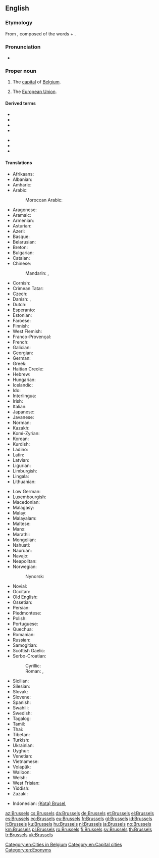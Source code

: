 ==English==
{{wikipedia}}

===Etymology===
From {{etyl|gem|en}}, composed of the words {{m|gem-pro|*brōkaz||marsh}} + {{m|gem-pro|*saliz||building, room}}.

===Pronunciation===
* {{a|UK|US}} {{IPA|/ˈbɹʌsəlz/|lang=en}}

===Proper noun===
{{en-proper noun}}

# The [[capital]] of [[Belgium]].
# {{lb|en|metonym}} The [[European Union]].

====Derived terms====
{{der-top}}
* {{l|en|Brussels carpet}}
* {{l|en|Brussels ground}}
* {{l|en|Brussels lace}}
* {{l|en|Brussels net}}
{{der-mid}}
* {{l|en|Brussels point}}
* {{l|en|Brussels sprout}}
* {{l|en|Brussels wire ground}}
{{der-bottom}}

====Translations====
{{trans-top|capital of Belgium}}
* Afrikaans: {{t|af|Brussel}}
* Albanian: {{t+|sq|Brukseli}}
* Amharic: {{t|am|ብሩክሴል|sc=Ethi}}
* Arabic: {{t|ar|بْرُوكْسِل|m}}
*: Moroccan Arabic: {{t|ary|بركسل|tr=braksal}}
* Aragonese: {{t|an|Bruselas}}
* Aramaic: {{t|arc|ܒܪܘܟܣܠ|tr=brwksel}}
* Armenian: {{t|hy|Բրյուսել}}
* Asturian: {{t|ast|Bruseles}}
* Azeri: {{t+|az|Brüssel}}
* Basque: {{t+|eu|Brusela}}
* Belarusian: {{t|be|Брусель}}
* Breton: {{t|br|Brusel}}
* Bulgarian: {{t+|bg|Брюксел}}
* Catalan: {{t+|ca|Brussel·les}}
* Chinese:
*: Mandarin: {{t+|cmn|布魯塞爾|sc=Hani}}, {{t+|cmn|布鲁塞尔|tr=Bùlǔsài'ěr|sc=Hani}}
* Cornish: {{t|kw|Brusselas}}
* Crimean Tatar: {{t|crh|Brüksel}}
* Czech: {{t+|cs|Brusel}}
* Danish: {{t+|da|Bruxelles}}, {{t|da|Bryssel}} {{qualifier|uncommon}}
* Dutch: {{t+|nl|Brussel|n}}
* Esperanto: {{t+|eo|Bruselo}}
* Estonian: {{t+|et|Brüssel}}
* Faroese: {{t|fo|Brussel}}
* Finnish: {{t+|fi|Bryssel}}
* West Flemish: {{t-check|vls|Brussel}}
* Franco-Provençal: {{t|frp|Brussèles}}
* French: {{t+|fr|Bruxelles|f}}
* Galician: {{t+|gl|Bruxelas}}
* Georgian: {{t|ka|ბრიუსელი|sc=Geor}}
* German: {{t+|de|Brüssel|n}}
* Greek: {{t+|el|Βρυξέλλες|f}}
* Haitian Creole: {{t|ht|Briksèl}}
* Hebrew: {{t|he|בריסל|tr=Brisel}}
* Hungarian: {{t+|hu|Brüsszel}}
* Icelandic: {{t+|is|Brussel|f}}
* Ido: {{t|io|Bruxel}}
* Interlingua: {{t|ia|Brussel}}
* Irish: {{t+|ga|Bruiséil|f|alt=an Bhruiséil}}
* Italian: {{t|it|Bruxelles|f}}
* Japanese: {{t|ja|ブリュッセル|tr=Buryusseru}}
* Javanese: {{t|jv|Brussel}}
* Norman: {{t|nrf|Bruxelles|f}}
* Kazakh: {{t|kk|Бруссел|sc=Cyrl}}
* Komi-Zyrian: {{t|kpv|Брюссель|sc=Cyrl}}
* Korean: {{t+|ko|브뤼셀|tr=beuruisel|sc=Hang}}
* Kurdish: {{t+|ku|Bruksel|sc=ku-Arab}}
* Ladino: {{t|lad|Bruselas}}
* Latin: {{t|la|Bruxellae}}
* Latvian: {{t|lv|Brisele}}
* Ligurian: {{t|lij|Bruxelles}}
* Limburgish: {{t|li|Brussel}}
* Lingala: {{t|ln|Bruxelles}}
* Lithuanian: {{t|lt|Briuselis}}
{{trans-mid}}
* Low German: {{t|nds|Brüssel}}
* Luxembourgish: {{t+|lb|Bréissel}}
* Macedonian: {{t|mk|Брисел}}
* Malagasy: {{t|mg|Brussel}}
* Malay: {{t|ms|Brussels}}
* Malayalam: {{t|ml|ബ്രസല്‍സ്|sc=Mlym}}
* Maltese: {{t|mt|Brussel}}
* Manx: {{t|gv|Yn Vrussyl}}
* Marathi: {{t|mr|ब्रसेल्स|sc=Deva|tr=brasels}}
* Mongolian: {{t|mn|Брюссель|sc=Cyrl}}
* Nahuatl: {{t|nah|Bruxelah}}
* Nauruan: {{t|na|Brussels}}
* Navajo: {{t|nv|Bwasel}}
* Neapolitan: {{t|nap|Bruxelles}}
* Norwegian: {{t+|no|Brussel}}
*: Nynorsk: {{t|nn|Brussel}}
* Novial: {{t|nov|Bruxelles}}
* Occitan: {{t|oc|Brussèlas}}
* Old English: {{t|ang|Brysel}}
* Ossetian: {{t|os|Брюссель}}
* Persian: {{t+|fa|بروکسل|tr=bruksel}}
* Piedmontese: {{t|pms|Brussel}}
* Polish: {{t+|pl|Bruksela|f}}
* Portuguese: {{t+|pt|Bruxelas}}
* Quechua: {{t|qu|Brussel}}
* Romanian: {{t+|ro|Bruxelles}}
* Russian: {{t+|ru|Брюссе́ль|m}}
* Samogitian: {{t|sgs|Briuselis}}
* Scottish Gaelic: {{t|gd|A' Bhruiseal}}
* Serbo-Croatian:
*: Cyrillic: {{t|sh|Брисел|m|sc=Cyrl}}
*: Roman: {{t|sh|Brisel|m}}, {{t|sh|Bruxelles|m}} {{qualifier|Croatia}}
* Sicilian: {{t|scn|Bruxelles}}
* Silesian: {{t|szl|Bruksela}}
* Slovak: {{t|sk|Brusel}}
* Slovene: {{t+|sl|Brúselj|m}}
* Spanish: {{t+|es|Bruselas|f}}
* Swahili: {{t|sw|Brussels}}
* Swedish: {{t+|sv|Bryssel|n}}
* Tagalog: {{t|tl|Bruselas}}
* Tamil: {{t|ta|பிரசல்ஸ்}}
* Thai: {{t|th|บรัสเซลส์|tr=bàràtsen}}
* Tibetan: {{t|bo|པུའུ་ལུའུ་སེར}}
* Turkish: {{t+|tr|Brüksel}}
* Ukrainian: {{t|uk|Брюссель}}
* Uyghur: {{t|ug|بريۇسسېل|tr=briussel}}
* Venetian: {{t|vec|Borseła}}
* Vietnamese: {{t|vi|Bruxelles}}
* Volapük: {{t|vo|Brussel}}
* Walloon: {{t+|wa|Brussele|f}}
* Welsh: {{t|cy|Brwsel}}
* West Frisian: {{t|fy|Brussel}}
* Yiddish: {{t|yi|בריסל|tr=brisl}}
* Zazaki: {{qualifier|Southern Zazaki}} {{t|zza|Bruksel}}
{{trans-bottom}}

{{checktrans-top}}
* Indonesian: [[(Kota) Brusel]], {{t-check|id|Brussel}}
{{trans-bottom}}

[[Category:en:Cities in Belgium]]
[[Category:en:Capital cities]]
[[Category:en:Exonyms]]

[[az:Brussels]]
[[cs:Brussels]]
[[da:Brussels]]
[[de:Brussels]]
[[et:Brussels]]
[[el:Brussels]]
[[es:Brussels]]
[[eo:Brussels]]
[[eu:Brussels]]
[[fr:Brussels]]
[[gl:Brussels]]
[[id:Brussels]]
[[it:Brussels]]
[[ku:Brussels]]
[[hu:Brussels]]
[[nl:Brussels]]
[[ja:Brussels]]
[[no:Brussels]]
[[km:Brussels]]
[[pl:Brussels]]
[[ro:Brussels]]
[[fi:Brussels]]
[[sv:Brussels]]
[[th:Brussels]]
[[tr:Brussels]]
[[uk:Brussels]]